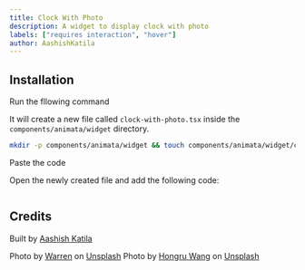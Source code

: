 ```yaml
---
title: Clock With Photo
description: A widget to display clock with photo
labels: ["requires interaction", "hover"]
author: AashishKatila
---
```


<ComponentPreview name="widget-clock-with-photo--docs" />

## Installation

<Steps>
<Step>Run the fllowing command</Step>

It will create a new file called `clock-with-photo.tsx` inside the `components/animata/widget` directory.

```bash
mkdir -p components/animata/widget && touch components/animata/widget/clock-with-photo.tsx
```

<Step>Paste the code</Step>

Open the newly created file and add the following code:

```jsx file=<rootDir>/animata/widget/clock-with-photo.tsx

```

</Steps>

## Credits

Built by [Aashish Katila](https://github.com/AashishKatila)

Photo by <a href="https://unsplash.com/@wflwong?utm_content=creditCopyText&utm_medium=referral&utm_source=unsplash">Warren</a> on <a href="https://unsplash.com/photos/man-jumping-above-gray-and-yellow-concrete-road-at-daytime-tHiGKAJxaA8?utm_content=creditCopyText&utm_medium=referral&utm_source=unsplash">Unsplash</a>
Photo by <a href="https://unsplash.com/@whongru?utm_content=creditCopyText&utm_medium=referral&utm_source=unsplash">Hongru Wang</a> on <a href="https://unsplash.com/photos/green-grass-field-under-blue-sky-during-daytime-6F2k0tqNuG4?utm_content=creditCopyText&utm_medium=referral&utm_source=unsplash">Unsplash</a>
